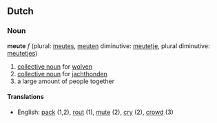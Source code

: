 ==Dutch==
=== Noun ===
'''meute''' ''f'' (plural: [[meutes]], [[meuten]] diminutive: [[meutetje]], plural diminutive: [[meutetjes]])

#[[collective noun]] for [[wolf|wolven]]
#[[collective noun]] for [[jachthond]]en
#a large amount of people together

==== Translations ====
*English: [[pack]] (1,2), [[rout]] (1), [[mute]] (2), [[cry]] (2), [[crowd]] (3)